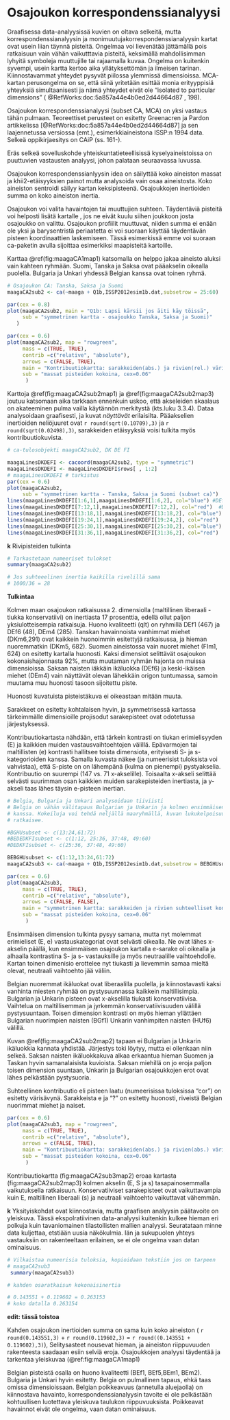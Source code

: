 # Osajoukon korrespondenssianalyysi

Graafisessa data-analyysissä kuvien on oltava selkeitä, mutta
korrespondenssianalyysin ja monimuutujakorrespondenssianalyysin kartat ovat usein
liian täynnä pisteitä. Ongelmaa voi lievenätää jättämällä pois ratkaisuun vain
vähän vaikutttavia pisteitä, keksimällä mahdollisimman lyhyitä symboleja
muuttujille tai rajaamalla kuvaa. Ongelma on kuitenkin syvempi, usein kartta
kertoo aika yllätyksettömän ja ilmeisen tarinan. Kiinnostavammat yhteydet
pysyvät piilossa ylemmissä dimensioissa.  MCA-kartan perusongelma on se, että
siinä yritetään esittää monia erityyppisiä yhteyksiä simultaanisesti ja nämä
yhteydet eivät ole “isolated to particular dimensions”
( @RefWorks:doc:5a857a44e4b0ed2d44664d87 , 198).


Osajoukon korrespondenssianalyysi (subset CA, MCA) on yksi vastaus tähän
pulmaan. Teoreettiset perusteet on esitetty Greenacren ja Pardon artikkelissa
[@RefWorks:doc:5a857a44e4b0ed2d44664d87] ja sen laajennetussa versiossa (emt.),
esimerkkiaineistona ISSP:n 1994 data. Selkeä oppikirjaesitys on CAiP (ss. 161-). 


Eräs selkeä sovelluskohde yhteiskuntatieteellisissä kyselyaineistoissa on
puuttuvien vastausten analyysi, johon palataan seuraavassa luvussa.

Osajoukon korrespondenssianlyysin idea on säilyttää koko aineiston massat ja
khii2-etäisyyksien painot mutta analysoida vain osaa aineistosta. Koko aineiston
sentroidi säilyy kartan keksipisteenä. Osajoukkojen inertioiden summa on koko
aineiston inertia.

Osajoukon voi valita havaintojen tai muuttujien suhteen. Täydentäviä pisteitä
voi helposti lisätä kartalle , jos ne eivät kuulu siihen joukkoon josta
osajoukko on valittu.  Osajoukon profiilit muuttuvat, niiden summa ei enään ole
yksi ja barysentristä periaatetta ei voi suoraan käyttää täydentävän pisteen
koordinaattien laskemiseen. Tässä esimerkissä emme voi suoraan ca-paketin avulla
sijoittaa esimerkiksi maapisteitä kartoille.

Karttaa \@ref(fig:maagaCA1map1) katsomalla on helppo jakaa aineisto aluksi vain kahteen ryhmään.
Suomi, Tanska ja Saksa ovat pääakselin oikealla puolella.
Bulgaria ja Unkari yhdessä Belgian kanssa ovat toinen ryhmä.



```r

# Osajoukon CA: Tanska, Saksa ja Suomi
maagaCA2sub2 <- ca(~maaga + Q1b,ISSP2012esim1b.dat,subsetrow = 25:60)

```



```r

par(cex = 0.8)
plot(maagaCA2sub2, main = "Q1b: Lapsi kärsii jos äiti käy töissä",
     sub = "symmetrinen kartta - osajoukko Tanska, Saksa ja Suomi)"
   )

```



```r

par(cex = 0.6)
plot(maagaCA2sub2, map = "rowgreen",
     mass = c(TRUE, TRUE),
     contrib =c("relative", "absolute"),
     arrows = c(FALSE, TRUE),
     main = "Kontribuutiokartta: sarakkeiden(abs.) ja rivien(rel.) värisävy",
     sub = "massat pisteiden kokoina, cex=0.06"
      )

```

Karttoja \@ref(fig:maagaCA2sub2map1) ja \@ref(fig:maagaCA2sub2map3) joutuu katsomaan
aika tarkkaan ennenkuin uskoo, että akseleiden skaalaus on akateeminen pulma
vailla käytännön merkitystä (kts.luku 3.3.4). Dataa analysoidaan graafisesti, ja kuvat
_näyttävät_ erilaisilta. Pääakselien inertioiden neliöjuuret ovat
`r round(sqrt(0.10709),3)` ja `r round(sqrt(0.02498),3)`,
sarakkeiden etäisyyksiä voisi tulkita myös kontribuutiokuvista.


```r
# ca-tulosobjekti maagaCA2sub2, DK DE FI

maagaLinesDKDEFI <- cacoord(maagaCA2sub2, type = "symmetric")
maagaLinesDKDEFI <- maagaLinesDKDEFI$rows[ , 1:2]
# maagaLinesDKDEFI # tarkistus
par(cex = 0.6)
plot(maagaCA2sub2,
     sub = "symmetrinen kartta - Tanska, Saksa ja Suomi (subset ca)")
lines(maagaLinesDKDEFI[1:6,1],maagaLinesDKDEFI[1:6,2], col="blue") #DEf
lines(maagaLinesDKDEFI[7:12,1],maagaLinesDKDEFI[7:12,2], col="red")  #DEm
lines(maagaLinesDKDEFI[13:18,1],maagaLinesDKDEFI[13:18,2], col="blue") #DKf
lines(maagaLinesDKDEFI[19:24,1],maagaLinesDKDEFI[19:24,2], col="red")  #DKm
lines(maagaLinesDKDEFI[25:30,1],maagaLinesDKDEFI[25:30,2], col="blue") #FIf
lines(maagaLinesDKDEFI[31:36,1],maagaLinesDKDEFI[31:36,2], col="red")  #FIm

```

**k** Rivipisteiden tulkinta


```r

# Tarkastetaan numeeriset tulokset
summary(maagaCA2sub2)

# Jos suhteeelinen inertia kaikilla rivelillä sama
# 1000/36 = 28

```

**Tulkintaa**

Kolmen maan osajoukon ratkaisussa 2. dimensiolla (maltillinen liberaali - tiukka konservatiivi) on
inertiasta 17 prosenttia, edellä ollut paljon yksiulotteisempia ratkaisuja. Huono kvaliteetti (qlt) 
on ryhmillä DEf1 (467) ja DEf6 (48), DEm4 (285). Tanskan havainnoista vanhimmat miehet
(DKm6,291) ovat kaikkein huonoimmin esitettyjä ratkaisussa, ja hieman nuoremmatkin
(DKm5, 682). Suomen aineistossa vain nuoret miehet (FIm1, 624) on esitetty kartalla
huonosti. Kaksi dimensiot selittävät osajoukon kokonaishajonnasta 92%, mutta muutaman
ryhmän hajonta on muissa dimensioissa. Saksan naisten iäkkäin ikäluokka (DEf6)
ja keski-ikäisen miehet (DEm4) vain näyttävät olevan lähekkäin origon tuntumassa,
samoin muutama muu huonosti tasoon sijoitettu piste.

Huonosti kuvatuista pisteistäkuva ei oikeastaan mitään muuta.

Sarakkeet on esitetty kohtalaisen hyvin, ja symmetrisessä kartassa tärkeimmälle
dimensioille projisodut sarakepisteet ovat odotetussa järjestyksessä.

Kontribuutiokartasta nähdään, että tärkein kontrasti on tiukan erimielisyyden (E)
ja kaikkien muiden vastausvaihtoehtojen välillä. Epävarmojen tai maltillisten (e)
kontrasti hallitsee toista dimensiota, erityisesti S- ja s- kategorioiden kanssa.
Samalla kuvasta näkee (ja numeerisist tuloksista voi vahvistaa), että S-piste on
on lähempänä (kulma on pienempi) pystyakselia. Kontribuutio on suurempi (147 vs.
71 x-akselille). Toisaalta x-akseli selittää selvästi suurimman osan kaikkien muiden
sarakepisteiden inertiasta, ja y-akseli taas lähes täysin e-pisteen inertian.

```r

# Belgia, Bulgaria ja Unkari analysoidaan tiiviisti
# Belgia on vähän välitapaus Bulgarian ja Unkarin ja kolmen ensimmäisen maan
# kanssa. Kokeiluja voi tehdä neljällä maaryhmällä, kuvan lukukelpoisuus
# ratkaisee.

#BGHUsubset <- c(13:24,61:72)
#BEDEDKFIsubset <- c(1:12, 25:36, 37:48, 49:60)
#DEDKFIsubset <- c(25:36, 37:48, 49:60)

BEBGHUsubset <- c(1:12,13:24,61:72)
maagaCA2sub3 <- ca(~maaga + Q1b,ISSP2012esim1b.dat,subsetrow = BEBGHUsubset)

```




```r

par(cex = 0.6)
plot(maagaCA2sub3, 
     mass = c(TRUE, TRUE),
     contrib =c("relative", "absolute"),
     arrows = c(FALSE, FALSE),
     main = "symmetrinen kartta: sarakkeiden ja rivien suhteelliset kontribuutiot värisävynä ",
     sub = "massat pisteiden kokoina, cex=0.06"
      )

```

Ensimmäisen dimension tulkinta pysyy samana, mutta nyt molemmat erimieliset
(E, e) vastauskategoriat ovat selvästi oikealla. Ne ovat lähes x-akselin päällä,
kun ensimmäisen osajoukon kartalla e-sarake oli oikealla ja alhaalla kontrastina
S- ja s- vastauksille ja myös neutraalille vaihtoehdolle. Kartan toinen dimenisio
erottelee nyt tiukasti ja lievemmin samaa mieltä olevat, neutraali vaihtoehto
jää väliin. 

Belgian nuoremmat ikäluokat ovat liberaalilla puolella, ja kiinnostavasti
kaksi vanhinta miesten ryhmää on pystysuunnassa kaikkein maltillisimpia.
Bulgarian ja Unkarin pisteen ovat x-akselilla tiukasti konservatiivisa.
Vaihtelua on maltillisemman ja jyrkemmän konservatiivisuuden välillä
pystysuuntaan. Toisen dimension kontrasti on myös hieman yllättäen 
Bulgarian nuorimpien naisten (BGf1) Unkarin vanhimpiten naisten (HUf6)
välillä.

Kuvan \@ref(fig:maagaCA2sub2map2) tapaan ei Bulgarian ja Unkarin
ikäluokkia kannata yhdistää. Järjestys toki löytyy, mutta ei ollenkaan
niin selkeä. Saksan naisten ikäluokkakuva alkaa erkaantua hieman Suomen ja Taskan
hyvin samanalaisista kuvioista. Saksan miehillä on jo eroja paljon toisen
dimension suuntaan, Unkarin ja Bulgarian osajoukkojen erot ovat lähes
pelkästään pystysuoria.

Suhteellinen kontribuutio eli pisteen laatu (numeerisissa
tuloksissa "cor") on esitetty värisävynä. Sarakkeista e ja "?" on
esitetty huonosti, riveistä Belgian nuorimmat miehet ja naiset.




```r

par(cex = 0.6)
plot(maagaCA2sub3, map = "rowgreen",
     mass = c(TRUE, TRUE),
     contrib =c("relative", "absolute"),
     arrows = c(FALSE, TRUE),
     main = "Kontribuutiokartta: sarakkeiden(abs.) ja rivien(abs.) värisävy",
     sub = "massat pisteiden kokoina, cex=0.06"
      )

```

Kontribuutiokartta \ref(fig:maagaCA2sub3map2) eroaa kartasta \ref(fig:maagaCA2sub2map3)
kolmen akselin (E, S ja s) tasapainosemmalla vaikutuksella ratkaisuun. Konservatiiviset
sarakepisteet ovat vaikuttavampia kuin E, maltillinen liberaali (s) ja neutraali vaihtoehto
vaikuttavat vähemmän.

**k** Yksityiskohdat ovat kiinnostavia, mutta graafisen analyysin
päätavoite on yleiskuva. Tässä ekspolratiivinen data-analyysi
kuitenkin kulkee hieman eri polkuja kuin tavaniomainen tilastollisten
mallien analyysi. Seuratataan minne data kuljettaa, etstiään uusia
näkökulmia. Iän ja sukupuolen yhteys vastauksiin on rakenteeltaan erilainen,
se ei ole ongelma vaan datan ominaisuus.

```r

# Vilkaistaa numeerisia tuloksia, kopioidaan tekstiin jos on tarpeen
# maagaCA2sub3
 summary(maagaCA2sub3)

# kahden osaratkaisun kokonaisinertia

# 0.143551 + 0.119602 = 0.263153
# koko datalla 0.263154

```
 **edit: tässä toistoa** 

Kahden osajoukon inertioiden  summa on sama kuin koko aineiston
( `r round(0.143551,3)` + `r round(0.119602,3)` =  `r round((0.143551 + 0.119602),3)`),  Selitysasteet
nousevat hieman, ja aineiston riippuvuuden rakenteesta saadaaan esiin selviä eroja.
Osajoukkojen analyysi täydentää ja tarkentaa yleiskuvaa (\@ref:fig:maagaCA1map1)

Belgian pisteistä osalla on  huono kvaliteetti (BEf1, BEf5,BEm1, BEm2). Bulgaria ja
Unkari hyvin esitetty. Belgia on pulmallinen tapaus, ehkä taas omissa dimensioissaan.
Belgian poikkeavuus (annetulla aluejaolla) on kiinnostava havainto, korrespondenssianalyysin
tavoite ei ole pelkästään kohtuullisen luotettava yleiskuva taulukon riippuvuuksista. Poikkeavat
havainnot eivät ole ongelma, vaan datan ominaisuus.

